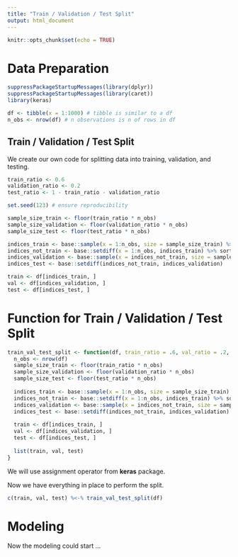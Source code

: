 ```yaml
---
title: "Train / Validation / Test Split"
output: html_document
---
```


```r
knitr::opts_chunk$set(echo = TRUE)
```

# Data Preparation

```r
suppressPackageStartupMessages(library(dplyr))
suppressPackageStartupMessages(library(caret))
library(keras)
```


```r
df <- tibble(x = 1:1000) # tibble is similar to a df
n_obs <- nrow(df) # n observations is n of rows in df
```

## Train / Validation / Test Split

We create our own code for splitting data into training, validation, and testing.

```r
train_ratio <- 0.6
validation_ratio <- 0.2
test_ratio <- 1 - train_ratio - validation_ratio
```


```r
set.seed(123) # ensure reproducibility

sample_size_train <- floor(train_ratio * n_obs)
sample_size_validation <- floor(validation_ratio * n_obs)
sample_size_test <- floor(test_ratio * n_obs)

indices_train <- base::sample(x = 1:n_obs, size = sample_size_train) %>% sort
indices_not_train <- base::setdiff(x = 1:n_obs, indices_train) %>% sort
indices_validation <- base::sample(x = indices_not_train, size = sample_size_validation)
indices_test <- base::setdiff(indices_not_train, indices_validation)

train <- df[indices_train, ]
val <- df[indices_validation, ]
test <- df[indices_test, ]
```

# Function for Train / Validation / Test Split

```r
train_val_test_split <- function(df, train_ratio = .6, val_ratio = .2, test_ratio = .2) {
  n_obs <- nrow(df)
  sample_size_train <- floor(train_ratio * n_obs)
  sample_size_validation <- floor(validation_ratio * n_obs)
  sample_size_test <- floor(test_ratio * n_obs)
  
  indices_train <- base::sample(x = 1:n_obs, size = sample_size_train) %>% sort
  indices_not_train <- base::setdiff(x = 1:n_obs, indices_train) %>% sort
  indices_validation <- base::sample(x = indices_not_train, size = sample_size_validation)
  indices_test <- base::setdiff(indices_not_train, indices_validation)
  
  train <- df[indices_train, ]
  val <- df[indices_validation, ]
  test <- df[indices_test, ]
  
  list(train, val, test)
}
```

We will use assignment operator from **keras** package.

Now we have everything in place to perform the split.

```r
c(train, val, test) %<-% train_val_test_split(df)
```

# Modeling

Now the modeling could start ...